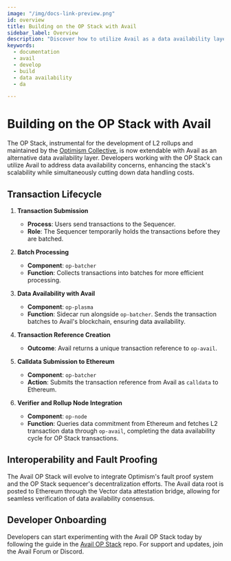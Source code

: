 ```yaml
---
image: "/img/docs-link-preview.png"
id: overview
title: Building on the OP Stack with Avail
sidebar_label: Overview
description: "Discover how to utilize Avail as a data availability layer."
keywords:
  - documentation
  - avail
  - develop
  - build
  - data availability
  - da

---
```


# Building on the OP Stack with Avail

The OP Stack, instrumental for the development of L2 rollups and maintained by the [<ins>Optimism Collective</ins>](https://www.optimism.io/), is now extendable with Avail as an alternative data availability layer. Developers working with the OP Stack can utilize Avail to address data availability concerns, enhancing the stack's scalability while simultaneously cutting down data handling costs.

## Transaction Lifecycle

1. **Transaction Submission**

   - **Process**: Users send transactions to the Sequencer.
   - **Role**: The Sequencer temporarily holds the transactions before they are batched.

2. **Batch Processing**

   - **Component**: `op-batcher`
   - **Function**: Collects transactions into batches for more efficient processing.

3. **Data Availability with Avail**

   - **Component**: `op-plasma`
   - **Function**: Sidecar run alongside `op-batcher`. Sends the transaction batches to Avail's blockchain, ensuring data availability.

4. **Transaction Reference Creation**

   - **Outcome**: Avail returns a unique transaction reference to `op-avail`.

5. **Calldata Submission to Ethereum**

   - **Component**: `op-batcher`
   - **Action**: Submits the transaction reference from Avail as `calldata` to Ethereum.

6. **Verifier and Rollup Node Integration**
   - **Component**: `op-node`
   - **Function**: Queries data commitment from Ethereum and fetches L2 transaction data through `op-avail`, completing the data availability cycle for OP Stack transactions.

## Interoperability and Fault Proofing

The Avail OP Stack will evolve to integrate Optimism's fault proof system and the OP Stack sequencer's decentralization efforts. The Avail data root is posted to Ethereum through the Vector data attestation bridge, allowing for seamless verification of data availability consensus.

## Developer Onboarding

Developers can start experimenting with the Avail OP Stack today by following the guide in the [Avail OP Stack](https://github.com/availproject/op-evm) repo. For support and updates, join the Avail Forum or Discord.

